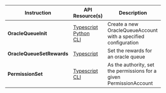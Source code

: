 
<table>
  <thead>
    <tr>
      <th>Instruction</th>
      <th>API Resource(s)</th>
      <th>Description</th>
    </tr>
  </thead>
  <tbody>
    <tr>
      <td>
        <b>OracleQueueInit</b>
      </td>
      <td>
        <a
          className="nowrap"
          href="/api/switchboardv2-api/classes/OracleQueueAccount#create"
        >
          <SiTypescript className="devicons__nowrap" /> Typescript
        </a>
        <br />
        <a
          className="nowrap"
          href="/api/switchboardpy/oraclequeue#oraclequeueinitparams-objects"
        >
          <SiPython className="devicons__nowrap" /> Python
        </a>
        <br />
        <a
          className="nowrap"
          href="/api/switchboardv2-cli/queue#sbv2-queuecreate"
        >
          <SiPowershell className="devicons__nowrap" /> CLI
        </a>
      </td>
      <td>
        <Typography>
          Create a new OracleQueueAccount with a specified configuration
        </Typography>
      </td>
    </tr>
    <tr>
      <td>
        <b>OracleQueueSetRewards</b>
      </td>
      <td>
        <a
          className="nowrap"
          href="/api/switchboardv2-api/classes/OracleQueueAccount#setrewards"
        >
          <SiTypescript className="devicons__nowrap" /> Typescript
        </a>
      </td>
      <td>
        <Typography>Set the rewards for an oracle queue</Typography>
      </td>
    </tr>
    <tr>
      <td>
        <b>PermissionSet</b>
      </td>
      <td>
        <a
          className="nowrap"
          href="/api/switchboardv2-api/classes/PermissionAccount#set"
        >
          <SiTypescript className="devicons__nowrap" /> Typescript
        </a>
        <br />
        <a
          className="nowrap"
          href="/api/switchboardv2-cli/queue#sbv2-queuepermitaggregator-aggregatorkey"
        >
          <SiPowershell className="devicons__nowrap" /> CLI
        </a>
      </td>
      <td>
        <Typography>
          As the authority, set the permissions for a given PermissionAccount
        </Typography>
      </td>
    </tr>
  </tbody>
</table>
